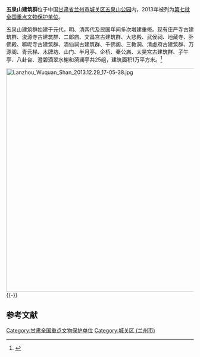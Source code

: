 {{coord|36|02|05|N|103|49|21|E|scale:10000|display=title}}
{{文物保护单位
| 级别 = 全国
| 名称 = 五泉山建筑群
| 图片 = 
| 所在 = 甘肃省兰州市城关区
| 分类 = 古建筑
| 时代 = 清
| 编号 = 7-1460-3-758
| 登录 = 2013年3月5日
}}
'''五泉山建筑群'''位于中国[[甘肃省|甘肃省]][[兰州市|兰州市]][[城关区_(兰州市)|城关区]][[五泉山公园|五泉山公园]]内，2013年被列为[[第七批全国重点文物保护单位|第七批全国重点文物保护单位]]。

五泉山建筑群始建于元代，明、清两代及民国年间多次增建重修。现有庄严寺古建筑群、浚源寺古建筑群、二郎庙、文昌宫古建筑群、大悲殿、武侯祠、地藏寺、卧佛殿、嘛呢寺古建筑群、酒仙祠古建筑群、千佛阁、三教洞、清虚府古建筑群、万源阁、青云梯、木牌坊、山门、半月亭、企桥、秦公庙、太昊宫古建筑群、子午亭、八卦台、澄碧滴翠水榭和漪澜亭共25组，建筑面积1万平方米。<ref>{{Cite web |url=http://gansu.gansudaily.com.cn/system/2013/06/21/014348488.shtml |title=兰州五泉山建筑群荣获“国保”称号 |accessdate=2014-11-07 |archive-date=2019-09-15 |archive-url=https://web.archive.org/web/20190915155058/http://gansu.gansudaily.com.cn/system/2013/06/21/014348488.shtml |dead-url=no }}</ref>

[[File:Lanzhou_Wuquan_Shan_2013.12.29_17-05-38.jpg|600px]]
{{-}}
==参考文献==
{{commonscat|Wuquan Hill}}
{{reflist}}

{{甘肃全国重点文物保护单位}}

{{DEFAULTSORT:W}}
[[Category:甘肃全国重点文物保护单位|Category:甘肃全国重点文物保护单位]]
[[Category:城关区_(兰州市)|Category:城关区 (兰州市)]]